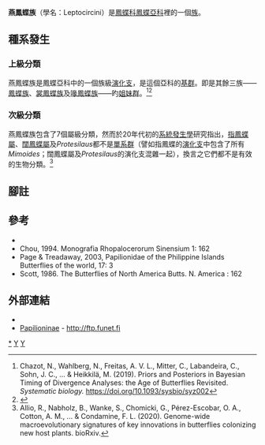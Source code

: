 {{NoteTA|G1=Butterfly}}
{{Automatic taxobox
| taxon = Leptocircini
| fossil_range = {{fossilrange|61|0|earliest=}}<small>從古近紀[[古新世|古新世]]至今<ref>Simonsen, T. J., Zakharov, E. V., Djernaes, M., Cotton, A. M., Vane‐Wright, R. I., & Sperling, F. A. (2011). Phylogenetics and divergence times of Papilioninae (Lepidoptera) with special reference to the enigmatic genera Teinopalpus and Meandrusa. Cladistics, 27(2), 113-137.</ref></small>
| image = Turquoise-spotted swallowtail (Graphium policenes) underside.jpg
| image_caption = [[非洲燕鳳蝶|非洲燕鳳蝶]] ''Graphium policenes''<br>(🇬🇭[[迦納|迦納]][[阿散蒂大區|阿散蒂大區]])
| image2 = Iphiclides podalirius (Flambé).jpg
| image2_caption = [[旖鳳蝶|旖鳳蝶]] ''Iphiclides podalirius''<br>(🇫🇷[[法國|法國]][[韋松拉羅邁訥|韋松拉羅邁訥]])
| authority = Kirby, 1896
| type_genus = [[燕鳳蝶屬|燕鳳蝶屬]]<br />''Lamproptera''
| type_genus_authority = Gray, 1832
| subdivision_ranks = 屬
| subdivision = 
詳見正文
| synonyms = 
* 青鳳蝶族 Graphiini Ford, [1945]
* Lampropterini Chou, 1994
}}

'''燕鳳蝶族'''（學名：Leptocircini）是[[鳳蝶科|鳳蝶科]][[鳳蝶亞科|鳳蝶亞科]]裡的一個[[族_(生物)|族]]。

== 種系發生 ==
=== 上級分類 ===
燕鳳蝶族是鳳蝶亞科中的一個族級[[演化支|演化支]]，是這個亞科的[[基群|基群]]。即是其餘三族——[[鳳蝶族|鳳蝶族]]、[[裳鳳蝶族|裳鳳蝶族]]及[[喙鳳蝶族|喙鳳蝶族]]——旳[[姐妹群|姐妹群]]。<ref name=n2019>Chazot, N., Wahlberg, N., Freitas, A. V. L., Mitter, C., Labandeira, C., Sohn, J. C., ... & Heikkilä, M. (2019). Priors and Posteriors in Bayesian Timing of Divergence Analyses: the Age of Butterflies Revisited. ''Systematic biology.'' https://doi.org/10.1093/sysbio/syz002</ref><ref name=c2018>{{Cite journal|title=Mitochondrial phylogenomics, the origin of swallowtail butterflies, and the impact of the number of clocks in Bayesian molecular dating|author=|url=http://onlinelibrary.wiley.com/doi/10.1111/syen.12284/abstract|last=Condamine|first=Fabien L.|last2=Nabholz|first2=Benoit|journal=Systematic Entomology|issue=|doi=10.1111/syen.12284|others=|year=|volume=|page=|pages=|language=|issn=1365-3113|pmid=|last3=Clamens|first3=Anne-Laure|last4=Dupuis|first4=Julian R.|last5=Sperling|first5=Felix a. H.|access-date=2021-01-16|archive-date=2018-03-04|archive-url=https://web.archive.org/web/20180304054650/http://onlinelibrary.wiley.com/doi/10.1111/syen.12284/abstract|dead-url=no}}</ref>
{{clade
|label1=[[鳳蝶亞科|鳳蝶亞科]] |1={{clade
|2={{clade
|2=[[喙鳳蝶族|喙鳳蝶族]] Teinopalpini
|1={{clade
|2=[[鳳蝶族|鳳蝶族]] Papilionini
|1=[[裳鳳蝶族|裳鳳蝶族]] Troidini}}}}
|1='''燕鳳蝶族 Leptocircini'''}}}}

=== 次級分類 ===
燕鳳蝶族包含了7個屬級分類，然而於20年代初的[[系統發生學|系統發生學]]研究指出，[[指鳳蝶屬|指鳳蝶屬]]、[[闊鳳蝶屬|闊鳳蝶屬]]及''Protesilaus''都不是[[單系群|單系群]]（譬如指鳳蝶的[[演化支|演化支]]中包含了所有''Mimoides''；闊鳳蝶屬及''Protesilaus''的演化支混雜一起），換言之它們都不是有效的生物分類。<ref>Allio, R., Nabholz, B., Wanke, S., Chomicki, G., Pérez-Escobar, O. A., Cotton, A. M., ... & Condamine, F. L. (2020). Genome-wide macroevolutionary signatures of key innovations in butterflies colonizing new host plants. bioRxiv.</ref>
{{clade
|label1='''燕鳳蝶族'''
|1={{clade
|1=[[燕鳳蝶屬|燕鳳蝶屬]] ''Lamproptera''
|2={{clade
|1=[[旖鳳蝶屬|旖鳳蝶屬]] ''Iphiclides''
|2={{clade|color=red 
|1={{clade|color=red 
|1=[[指鳳蝶屬|指鳳蝶屬]] ''Protographium''<br>(包含了''Mimoides'')
|2=[[闊鳳蝶屬|闊鳳蝶屬]] ''Eurytides''+''Protesilaus''}}
|2=[[青鳳蝶屬|青鳳蝶屬]] ''Graphium''<br>=紋鳳蝶 ''Paranticopsis''<br>=綠鳳蝶 ''Pathysa''<br>=劍鳳蝶 ''Pazala''}}}}}}}}

== 腳註 ==
{{reflist|}}

== 參考 ==
* {{Cite book | author = 寿建新 周尧 李宇飞 | title = 世界蝴蝶分類名錄 | location = 中國 | publisher = 陝西科學技術出版社 | date = 2006-04-01 | ISBN = 9787536936768 | language= zh-hans }}
* Chou, 1994. Monografia Rhopalocerorum Sinensium 1: 162 {{zh-hans}}
* Page & Treadaway, 2003, Papilionidae of the Philippine Islands Butterflies of the world, 17: 3
* Scott, 1986. The Butterflies of North America Butts. N. America : 162

== 外部連結 ==
* {{Commonscat-inline| Leptocircini}}
* [http://ftp.funet.fi/pub/sci/bio/life/insecta/lepidoptera/ditrysia/papilionoidea/papilionidae/papilioninae/#leptocircini Papilioninae] {{Wayback|url=http://ftp.funet.fi/pub/sci/bio/life/insecta/lepidoptera/ditrysia/papilionoidea/papilionidae/papilioninae/#leptocircini |date=20180225083419 }} - http://ftp.funet.fi {{Wayback|url=http://ftp.funet.fi/ |date=20210329032349 }}
{{Taxonbar}}

[[Category:燕鳳蝶族|*]]
[[Category:鳳蝶亞科|Y]]
[[Category:1896年描述的分类群|Y]]